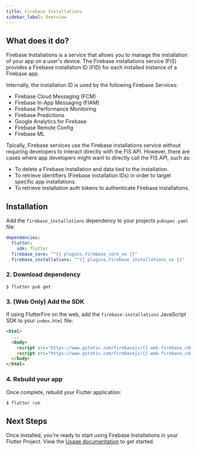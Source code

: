 ```yaml
---
title: Firebase Installations
sidebar_label: Overview
---
```


## What does it do?

Firebase Installations is a service that allows you to manage the installation of your app on a user's device.
The Firebase installations service (FIS) provides a Firebase installation ID (FID) for each installed instance of a Firebase app.

Internally, the installation ID is used by the following Firebase Services:

- Firebase Cloud Messaging (FCM)
- Firebase In-App Messaging (FIAM)
- Firebase Performance Monitoring
- Firebase Predictions
- Google Analytics for Firebase
- Firebase Remote Config
- Firebase ML

Tpically, Firebase services use the Firebase installations service without requiring developers to interact directly with the FIS API. However, there are cases where app developers might want to directly call the FIS API, such as:

- To delete a Firebase installation and data tied to the installation.
- To retrieve identifiers (Firebase installation IDs) in order to target specific app installations.
- To retrieve installation auth tokens to authenticate Firebase installations.

## Installation

Add the `firebase_installations` dependency to your projects `pubspec.yaml` file:

```yaml {5} title="pubspec.yaml"
dependencies:
  flutter:
    sdk: flutter
  firebase_core: "^{{ plugins.firebase_core_ns }}"
  firebase_installations: "^{{ plugins.firebase_installations_ns }}"
```

### 2. Download dependency

```
$ flutter pub get
```

### 3. (Web Only) Add the SDK

If using FlutterFire on the web, add the `firebase-installations` JavaScript SDK to your `index.html` file:

```html {5} title="web/index.html"
<html>
  ...
  <body>
    <script src="https://www.gstatic.com/firebasejs/{{ web.firebase_cdn }}/firebase-app.js"></script>
    <script src="https://www.gstatic.com/firebasejs/{{ web.firebase_cdn }}/firebase-installations.js"></script>
  </body>
</html>
```

### 4. Rebuild your app

Once complete, rebuild your Flutter application:

```bash
$ flutter run
```

## Next Steps

Once installed, you're ready to start using Firebase Installations in your Flutter Project. View the
[Usage documentation](./usage.mdx) to get started.